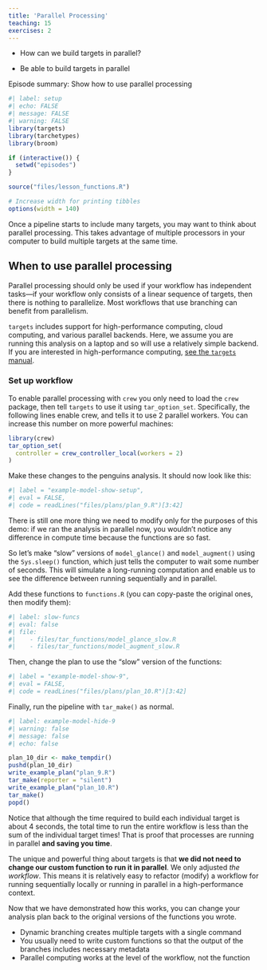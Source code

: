 ```yaml
---
title: 'Parallel Processing'
teaching: 15
exercises: 2
---
```


:::::::::::::::::::::::::::::::::::::: questions 

- How can we build targets in parallel?

::::::::::::::::::::::::::::::::::::::::::::::::

::::::::::::::::::::::::::::::::::::: objectives

- Be able to build targets in parallel

::::::::::::::::::::::::::::::::::::::::::::::::

::::::::::::::::::::::::::::::::::::: instructor

Episode summary: Show how to use parallel processing

:::::::::::::::::::::::::::::::::::::

```r
#| label: setup
#| echo: FALSE
#| message: FALSE
#| warning: FALSE
library(targets)
library(tarchetypes)
library(broom)

if (interactive()) {
  setwd("episodes")
}

source("files/lesson_functions.R")

# Increase width for printing tibbles
options(width = 140)
```

Once a pipeline starts to include many targets, you may want to think about parallel processing.
This takes advantage of multiple processors in your computer to build multiple targets at the same time.

::::::::::::::::::::::::::::::::::::: {.callout}

## When to use parallel processing

Parallel processing should only be used if your workflow has independent tasks---if your workflow only consists of a linear sequence of targets, then there is nothing to parallelize.
Most workflows that use branching can benefit from parallelism.

:::::::::::::::::::::::::::::::::::::

`targets` includes support for high-performance computing, cloud computing, and various parallel backends.
Here, we assume you are running this analysis on a laptop and so will use a relatively simple backend.
If you are interested in high-performance computing, [see the `targets` manual](https://books.ropensci.org/targets/hpc.html).

### Set up workflow

To enable parallel processing with `crew` you only need to load the `crew` package, then tell `targets` to use it using `tar_option_set`.
Specifically, the following lines enable crew, and tells it to use 2 parallel workers.
You can increase this number on more powerful machines:

```r
library(crew)
tar_option_set(
  controller = crew_controller_local(workers = 2)
)
```

Make these changes to the penguins analysis.
It should now look like this:

```r
#| label = "example-model-show-setup",
#| eval = FALSE,
#| code = readLines("files/plans/plan_9.R")[3:42]
```

There is still one more thing we need to modify only for the purposes of this demo: if we ran the analysis in parallel now, you wouldn't notice any difference in compute time because the functions are so fast.

So let's make "slow" versions of `model_glance()` and `model_augment()` using the `Sys.sleep()` function, which just tells the computer to wait some number of seconds.
This will simulate a long-running computation and enable us to see the difference between running sequentially and in parallel.

Add these functions to `functions.R` (you can copy-paste the original ones, then modify them):

```r
#| label: slow-funcs
#| eval: false
#| file:
#|    - files/tar_functions/model_glance_slow.R
#|    - files/tar_functions/model_augment_slow.R
```

Then, change the plan to use the "slow" version of the functions:

```r
#| label = "example-model-show-9",
#| eval = FALSE,
#| code = readLines("files/plans/plan_10.R")[3:42]
```

Finally, run the pipeline with `tar_make()` as normal.

```r
#| label: example-model-hide-9
#| warning: false
#| message: false
#| echo: false

plan_10_dir <- make_tempdir()
pushd(plan_10_dir)
write_example_plan("plan_9.R")
tar_make(reporter = "silent")
write_example_plan("plan_10.R")
tar_make()
popd()
```

Notice that although the time required to build each individual target is about 4 seconds, the total time to run the entire workflow is less than the sum of the individual target times! That is proof that processes are running in parallel **and saving you time**.

The unique and powerful thing about targets is that **we did not need to change our custom function to run it in parallel**. We only adjusted *the workflow*. This means it is relatively easy to refactor (modify) a workflow for running sequentially locally or running in parallel in a high-performance context.

Now that we have demonstrated how this works, you can change your analysis plan back to the original versions of the functions you wrote.

::::::::::::::::::::::::::::::::::::: keypoints 

- Dynamic branching creates multiple targets with a single command
- You usually need to write custom functions so that the output of the branches includes necessary metadata 
- Parallel computing works at the level of the workflow, not the function

::::::::::::::::::::::::::::::::::::::::::::::::
